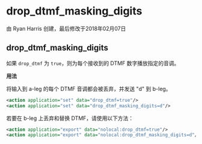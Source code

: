 # drop_dtmf_masking_digits 

由 Ryan Harris 创建，最后修改于2018年02月07日

## drop_dtmf_masking_digits

如果 `drop_dtmf` 为 `true`，则为每个接收到的 DTMF 数字播放指定的音调。

**用法**

将输入到 a-leg 的每个 DTMF 音调都会被丢弃，并发送 "d" 到 b-leg。

```xml
<action application="set" data="drop_dtmf=true"/>
<action application="set" data="drop_dtmf_masking_digits=d"/>
```

若要在 b-leg 上丢弃和替换 DTMF，请使用以下方法：

```xml
<action application="export" data="nolocal:drop_dtmf=true"/>
<action application="export" data="nolocal:drop_dtmf_masking_digits=d"/>
```